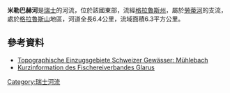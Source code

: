 {{No footnotes|time=2021-01-16T04:09:51+00:00}}
{{Coord|47.10564|N|9.06199|E|display=title}}

'''米勒巴赫河'''是[[瑞士|瑞士]]的河流，位於該國東部，流經[[格拉魯斯州|格拉魯斯州]]，屬於[[勞蒂河|勞蒂河]]的支流，處於[[格拉魯斯山|格拉魯斯山]]地區，河道全長6.4公里，流域面積6.3平方公里。

==參考資料==
* [https://api3.geo.admin.ch/rest/services/ech/MapServer/ch.bafu.wasser-teileinzugsgebiete_2/119390/extendedHtmlPopup?lang=de Topographische Einzugsgebiete Schweizer Gewässer: Mühlebach]
* [http://www.fischereiverband-glarus.ch/muehlebach-rauti Kurzinformation des Fischereiverbandes Glarus]

{{Switzerland-geo-stub}}
[[Category:瑞士河流|Category:瑞士河流]]
